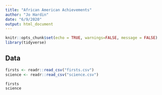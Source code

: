 ```yaml
---
title: "African American Achievements"
author: "Jo Hardin"
date: "6/9/2020"
output: html_document
---
```


```r
knitr::opts_chunk$set(echo = TRUE, warnings=FALSE, message = FALSE)
library(tidyverse)
```

## Data


```r
firsts <- readr::read_csv("firsts.csv")
science <- readr::read_csv("science.csv")

firsts
science
```